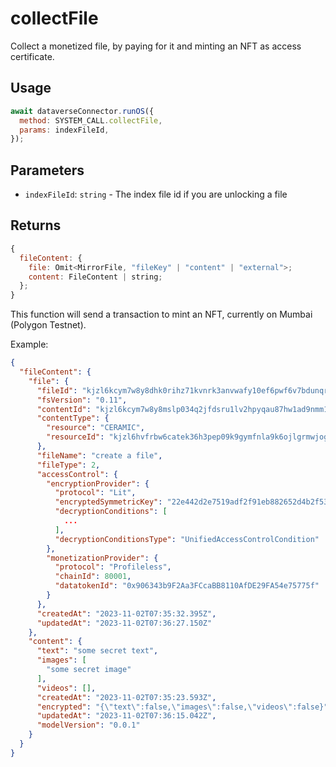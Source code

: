 
# collectFile

Collect a monetized file, by paying for it and minting an NFT as access certificate.

## Usage

```js
await dataverseConnector.runOS({
  method: SYSTEM_CALL.collectFile,
  params: indexFileId,
});
```

## Parameters

- `indexFileId`: `string` - The index file id if you are unlocking a file

## Returns

```js
{
  fileContent: {
    file: Omit<MirrorFile, "fileKey" | "content" | "external">;
    content: FileContent | string;
  };
}
```

<Callout>
  This function will send a transaction to mint an NFT, currently on Mumbai
  (Polygon Testnet).
</Callout>

Example:

```json
{
  "fileContent": {
    "file": {
      "fileId": "kjzl6kcym7w8y8dhk0rihz71kvnrk3anvwafy10ef6pwf6v7bdunqrsthj0c3fb",
      "fsVersion": "0.11",
      "contentId": "kjzl6kcym7w8y8mslp034q2jfdsru1lv2hpyqau87hw1ad9nmm1fshp6zrz5ntp",
      "contentType": {
        "resource": "CERAMIC",
        "resourceId": "kjzl6hvfrbw6catek36h3pep09k9gymfnla9k6ojlgrmwjogvjqg8q3zpybl1yu"
      },
      "fileName": "create a file",
      "fileType": 2,
      "accessControl": {
        "encryptionProvider": {
          "protocol": "Lit",
          "encryptedSymmetricKey": "22e442d2e7519adf2f91eb882652d4b2f538e3782c8370f7bf85740961768491b41570f2715e612ba17e67995d511b02384b520f0a7427caef05d32e20125871510ffd19e44f486a0cba2a091abbf3163a07dc5f7094234816ad438f3c3ee1b2cf220b9c4dad3579df26cd270fb1ccb66fa478ee03d4e3572231e0e71d7c206f0000000000000020404bd2c17ea2e861b067d7f0d752744a8f73793447eca2d88f999808041ea1880cd0f49f0833450956089610765b9aa6",
          "decryptionConditions": [
            ...
          ],
          "decryptionConditionsType": "UnifiedAccessControlCondition"
        },
        "monetizationProvider": {
          "protocol": "Profileless",
          "chainId": 80001,
          "datatokenId": "0x906343b9F2Aa3FCcaBB8110AfDE29FA54e75775f"
        }
      },
      "createdAt": "2023-11-02T07:35:32.395Z",
      "updatedAt": "2023-11-02T07:36:27.150Z"
    },
    "content": {
      "text": "some secret text",
      "images": [
        "some secret image"
      ],
      "videos": [],
      "createdAt": "2023-11-02T07:35:23.593Z",
      "encrypted": "{\"text\":false,\"images\":false,\"videos\":false}",
      "updatedAt": "2023-11-02T07:36:15.042Z",
      "modelVersion": "0.0.1"
    }
  }
}
```
